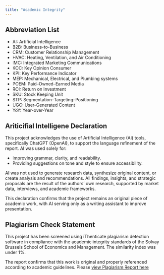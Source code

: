 ```yaml
---
title: "Academic Integrity"
---
```


## Abbreviation List

- AI: Artificial Intelligence
- B2B: Business-to-Business
- CRM: Customer Relationship Management
- HVAC: Heating, Ventilation, and Air Conditioning
- IMC: Integrated Marketing Communications
- KOC: Key Opinion Consumer
- KPI: Key Performance Indicator
- MEP: Mechanical, Electrical, and Plumbing systems
- POEM: Paid–Owned–Earned Media
- ROI: Return on Investment
- SKU: Stock Keeping Unit
- STP: Segmentation–Targeting–Positioning
- UGC: User-Generated Content
- YoY: Year-over-Year

## Ariticifial Intelligene Declaration

This project acknowledges the use of Artificial Intelligence (AI) tools, specifically ChatGPT (OpenAI), to support the language refinement of the report. AI was used solely for:

- Improving grammar, clarity, and readability.
- Providing suggestions on tone and style to ensure accessibility.

AI was not used to generate research data, synthesize original content, or create analysis and recommendations. All findings, insights, and strategic proposals are the result of the authors’ own research, supported by market data, interviews, and academic frameworks.

This declaration confirms that the project remains an original piece of academic work, with AI serving only as a writing assistant to improve presentation.

## Plagiarism Check Statement

This project has been screened using iThenticate plagiarism detection software in compliance with the academic integrity standards of the Solvay Brussels School of Economics and Management. The similarity index was under 1%.

The report confirms that this work is original and properly referenced according to academic guidelines. Please [view Plagiarism Report here](report.pdf)